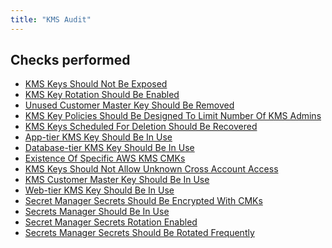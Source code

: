 ```yaml
---
title: "KMS Audit"
---
```


## Checks performed

- [KMS Keys Should Not Be Exposed](kmsmonitoring/rules/kms_key_exposed)
- [KMS Key Rotation Should Be Enabled](kmsmonitoring/rules/kms_key_rotation_enabled)
- [Unused Customer Master Key Should Be Removed](kmsmonitoring/rules/kms_unused_customer_keys)
- [KMS Key Policies Should Be Designed To Limit Number Of KMS Admins](kmsmonitoring/rules/kms_num_of_users)
- [KMS Keys Scheduled For Deletion Should Be Recovered](kmsmonitoring/rules/kms_scheduled_deletion)
- [App-tier KMS Key Should Be In Use](kmsmonitoring/rules/kms_app_tier)
- [Database-tier KMS Key Should Be In Use](kmsmonitoring/rules/kms_db_tier)
- [Existence Of Specific AWS KMS CMKs](kmsmonitoring/rules/kms_specific_key)
- [KMS Keys Should Not Allow Unknown Cross Account Access](kmsmonitoring/rules/kms_cross_account)
- [KMS Customer Master Key Should Be In Use](kmsmonitoring/rules/kms_key_use)
- [Web-tier KMS Key Should Be In Use](kmsmonitoring/rules/kms_web_tier)
- [Secret Manager Secrets Should Be Encrypted With CMKs](kmsmonitoring/rules/kms_secrets_encrypted_with_cmk)
- [Secrets Manager Should Be In Use](kmsmonitoring/rules/kms_secrets_manager_in_use)
- [Secret Manager Secrets Rotation Enabled](kmsmonitoring/rules/kms_secrets_rotation_enabled)
- [Secrets Manager Secrets Should Be Rotated Frequently](kmsmonitoring/rules/kms_secrets_rotation_frequency)
